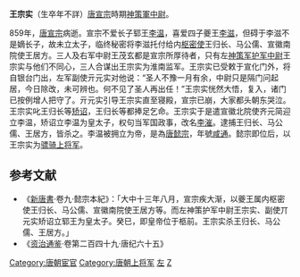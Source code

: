 '''王宗实'''（生卒年不詳）[[唐宣宗|唐宣宗]]時期[[神策軍|神策軍]][[中尉_(古代官制)|中尉]]。

859年，[[唐宣宗|唐宣宗]]病逝。宣宗不爱长子郓王[[唐懿宗|李温]]，喜爱四子夔王[[李滋|李滋]]，但碍于李滋不是嫡长子，故未立太子，临终秘密将李滋托付给内[[枢密使|枢密使]]王归长、马公儒、宣徽南院使王居方。三人及右军中尉王茂玄都是宣宗所厚待者，只有左[[神策军护军中尉|神策军护军中尉]]王宗实与他们不同心，三人合谋出王宗实为淮南监军。王宗实已受敕于宣化门外，将自银台门出，左军副使亓元实对他说：“圣人不豫一月有余，中尉只是隔门问起居，今日除改，未可辨也。何不见了圣人再出任！”王宗实恍然大悟，复入，诸门已按例增人把守了。亓元实引导王宗实直至寝殿，宣宗已崩，大家都头朝东哭泣。王宗实叱王归长等[[矫诏|矫诏]]，王归长等都捧足乞命。王宗实于是遣宣徽北院使齐元简迎立李温，矫诏立李温为皇太子，权句当军国政事，改名[[李漼|李漼]]。逮捕王归长、马公儒、王居方，皆杀之。李温被拥立为帝，是為[[唐懿宗|唐懿宗]]，年號[[咸通|咸通]]。懿宗即位后，以王宗实为[[骠骑上将军|骠骑上将军]]。

==参考文献==
*《[[新唐書|新唐書]]·卷九·懿宗本紀》：「大中十三年八月，宣宗疾大渐，以夔王属内枢密使王归长、马公儒、宣徽南院使王居方等。而左神策护军中尉王宗实、副使丌元实矫诏立郓王为皇太子。癸巳，即皇帝位于柩前。王宗实杀王归长、马公儒、王居方。」
*《[[资治通鉴|资治通鉴]]·卷第二百四十九·唐纪六十五》

{{唐朝官员小作品}}
{{DEFAULTSORT:W}}
[[Category:唐朝宦官|Category:唐朝宦官]]
[[Category:唐朝上将军|Category:唐朝上将军]]
[[Category:神策军护军中尉|左]]
[[Category:王姓|Z]]